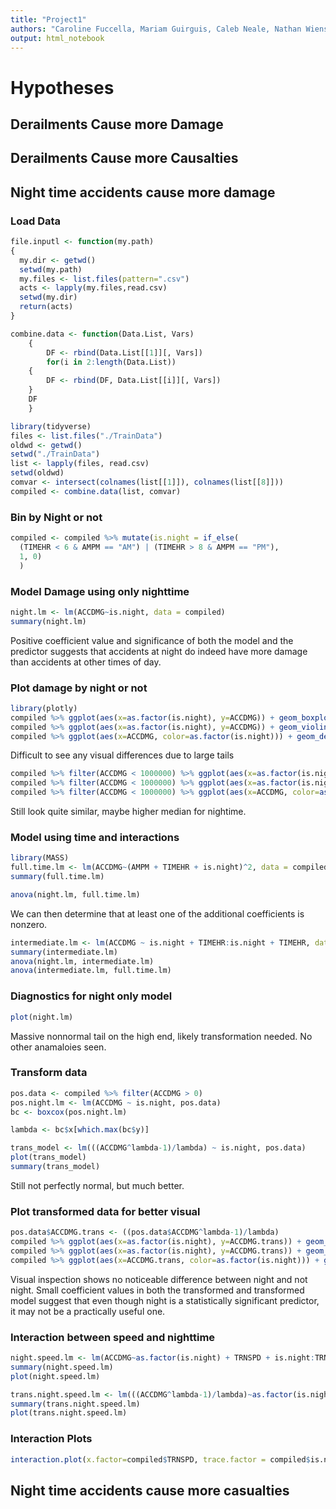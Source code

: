 ---
title: "Project1"
authors: "Caroline Fuccella, Mariam Guirguis, Caleb Neale, Nathan Wiens"
output: html_notebook
---

# Hypotheses

## Derailments Cause more Damage

## Derailments Cause more Causalties

## Night time accidents cause more damage

### Load Data
```{r}
file.inputl <- function(my.path)
{
  my.dir <- getwd()
  setwd(my.path)
  my.files <- list.files(pattern=".csv")
  acts <- lapply(my.files,read.csv)
  setwd(my.dir)
  return(acts)
}

combine.data <- function(Data.List, Vars)
	{
		DF <- rbind(Data.List[[1]][, Vars])
		for(i in 2:length(Data.List))
	{
		DF <- rbind(DF, Data.List[[i]][, Vars])
	}
	DF
	}
```

```{r}
library(tidyverse)
files <- list.files("./TrainData")
oldwd <- getwd()
setwd("./TrainData")
list <- lapply(files, read.csv)
setwd(oldwd)
comvar <- intersect(colnames(list[[1]]), colnames(list[[8]]))
compiled <- combine.data(list, comvar)
```

### Bin by Night or not
```{r}
compiled <- compiled %>% mutate(is.night = if_else(
  (TIMEHR < 6 & AMPM == "AM") | (TIMEHR > 8 & AMPM == "PM"),
  1, 0)
  )
```

### Model Damage using only nighttime
```{r}
night.lm <- lm(ACCDMG~is.night, data = compiled)
summary(night.lm)
```
Positive coefficient value and significance of both the model and the predictor suggests that accidents at night do indeed have more damage than accidents at other times of day. 

### Plot damage by night or not
```{r}
library(plotly)
compiled %>% ggplot(aes(x=as.factor(is.night), y=ACCDMG)) + geom_boxplot()
compiled %>% ggplot(aes(x=as.factor(is.night), y=ACCDMG)) + geom_violin()
compiled %>% ggplot(aes(x=ACCDMG, color=as.factor(is.night))) + geom_density(alpha = 0.3) 
```
Difficult to see any visual differences due to large tails

```{r}
compiled %>% filter(ACCDMG < 1000000) %>% ggplot(aes(x=as.factor(is.night), y=ACCDMG)) + geom_boxplot()
compiled %>% filter(ACCDMG < 1000000) %>% ggplot(aes(x=as.factor(is.night), y=ACCDMG)) + geom_violin()
compiled %>% filter(ACCDMG < 1000000) %>% ggplot(aes(x=ACCDMG, color=as.factor(is.night))) + geom_density(alpha = 0.3) 
```
Still look quite similar, maybe higher median for nightime. 

### Model using time and interactions
```{r}
library(MASS)
full.time.lm <- lm(ACCDMG~(AMPM + TIMEHR + is.night)^2, data = compiled)
summary(full.time.lm)

anova(night.lm, full.time.lm)
```
We can then determine that at least one of the additional coefficients is nonzero.

```{r}
intermediate.lm <- lm(ACCDMG ~ is.night + TIMEHR:is.night + TIMEHR, data = compiled)
summary(intermediate.lm)
anova(night.lm, intermediate.lm)
anova(intermediate.lm, full.time.lm)
```
### Diagnostics for night only model
```{r}
plot(night.lm)
```
Massive nonnormal tail on the high end, likely transformation needed. No other anamaloies seen. 

### Transform data
```{r}
pos.data <- compiled %>% filter(ACCDMG > 0)
pos.night.lm <- lm(ACCDMG ~ is.night, pos.data)
bc <- boxcox(pos.night.lm)

lambda <- bc$x[which.max(bc$y)]

trans_model <- lm(((ACCDMG^lambda-1)/lambda) ~ is.night, pos.data)
plot(trans_model)
summary(trans_model)

```
Still not perfectly normal, but much better.

### Plot transformed data for better visual
```{r}
pos.data$ACCDMG.trans <- ((pos.data$ACCDMG^lambda-1)/lambda)
compiled %>% ggplot(aes(x=as.factor(is.night), y=ACCDMG.trans)) + geom_boxplot()
compiled %>% ggplot(aes(x=as.factor(is.night), y=ACCDMG.trans)) + geom_violin()
compiled %>% ggplot(aes(x=ACCDMG.trans, color=as.factor(is.night))) + geom_density(alpha = 0.3) 

```
Visual inspection shows no noticeable difference between night and not night. Small coefficient values in both the transformed and transformed model suggest that even though night is a statistically significant predictor, it may not be a practically useful one. 

### Interaction between speed and nighttime
```{r}
night.speed.lm <- lm(ACCDMG~as.factor(is.night) + TRNSPD + is.night:TRNSPD, compiled)
summary(night.speed.lm)
plot(night.speed.lm)

trans.night.speed.lm <- lm(((ACCDMG^lambda-1)/lambda)~as.factor(is.night) + TRNSPD + is.night:TRNSPD, pos.data)
summary(trans.night.speed.lm)
plot(trans.night.speed.lm)

```
### Interaction Plots

```{r}
interaction.plot(x.factor=compiled$TRNSPD, trace.factor = compiled$is.night, response=compiled$ACCDMG)

```


## Night time accidents cause more casualties